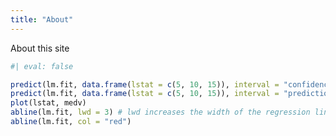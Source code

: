 ```yaml
---
title: "About"
---
```


About this site

```r
#| eval: false

predict(lm.fit, data.frame(lstat = c(5, 10, 15)), interval = "confidence") #  This function can be used to produce confidence and prediction intervals. Here, the numeric values are for prediction
predict(lm.fit, data.frame(lstat = c(5, 10, 15)), interval = "prediction")
plot(lstat, medv)
abline(lm.fit, lwd = 3) # lwd increases the width of the regression line by a factor of three (3). This works for plot() and lines() function too.
abline(lm.fit, col = "red")
```
